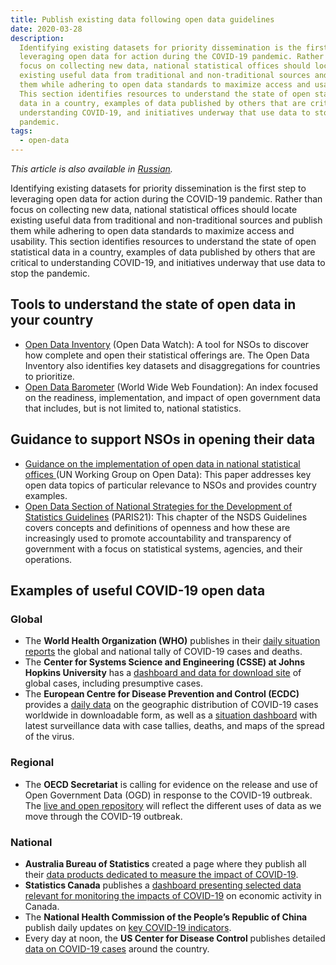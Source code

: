 ```yaml
---
title: Publish existing data following open data guidelines
date: 2020-03-28
description:
  Identifying existing datasets for priority dissemination is the first step to
  leveraging open data for action during the COVID-19 pandemic. Rather than
  focus on collecting new data, national statistical offices should locate
  existing useful data from traditional and non-traditional sources and publish
  them while adhering to open data standards to maximize access and usability.
  This section identifies resources to understand the state of open statistical
  data in a country, examples of data published by others that are critical to
  understanding COVID-19, and initiatives underway that use data to stop the
  pandemic.
tags:
  - open-data
---
```


_This article is also available in [Russian](./ru.pdf)._

Identifying existing datasets for priority dissemination is the first step to
leveraging open data for action during the COVID-19 pandemic. Rather than focus
on collecting new data, national statistical offices should locate existing
useful data from traditional and non-traditional sources and publish them while
adhering to open data standards to maximize access and usability. This section
identifies resources to understand the state of open statistical data in a
country, examples of data published by others that are critical to understanding
COVID-19, and initiatives underway that use data to stop the pandemic.

## Tools to understand the state of open data in your country

- [Open Data Inventory](https://odin.opendatawatch.com/) (Open Data Watch): A
  tool for NSOs to discover how complete and open their statistical offerings
  are. The Open Data Inventory also identifies key datasets and disaggregations
  for countries to prioritize.
- [Open Data Barometer](https://opendatabarometer.org/?_year=2017&indicator=ODB)
  (World Wide Web Foundation): An index focused on the readiness,
  implementation, and impact of open government data that includes, but is not
  limited to, national statistics.

## Guidance to support NSOs in opening their data

- [Guidance on the implementation of open data in national statistical offices ](https://unstats.un.org/unsd/statcom/51st-session/documents/BG-Item3v-Guidance_OD-E.pdf)
  (UN Working Group on Open Data): This paper addresses key open data topics of
  particular relevance to NSOs and provides country examples.
- [Open Data Section of National Strategies for the Development of Statistics Guidelines](https://nsdsguidelines.paris21.org/node/530)
  (PARIS21): This chapter of the NSDS Guidelines covers concepts and definitions
  of openness and how these are increasingly used to promote accountability and
  transparency of government with a focus on statistical systems, agencies, and
  their operations.

## Examples of useful COVID-19 open data

### Global

- The **World Health Organization (WHO)** publishes in their
  [daily situation reports](https://www.who.int/emergencies/diseases/novel-coronavirus-2019/situation-reports/)
  the global and national tally of COVID-19 cases and deaths.
- The **Center for Systems Science and Engineering (CSSE) at Johns Hopkins
  University** has a
  [dashboard and data for download site](https://gisanddata.maps.arcgis.com/apps/opsdashboard/index.html#/bda7594740fd40299423467b48e9ecf6)
  of global cases, including presumptive cases.
- The **European Centre for Disease Prevention and Control (ECDC)** provides a
  [daily data](https://www.ecdc.europa.eu/en/publications-data/download-todays-data-geographic-distribution-covid-19-cases-worldwide)
  on the geographic distribution of COVID-19 cases worldwide in downloadable
  form, as well as a
  [situation dashboard](https://qap.ecdc.europa.eu/public/extensions/COVID-19/COVID-19.html)
  with latest surveillance data with case tallies, deaths, and maps of the
  spread of the virus.

### Regional

- The **OECD Secretariat** is calling for evidence on the release and use of
  Open Government Data (OGD) in response to the COVID-19 outbreak. The
  [live and open repository](http://www.oecd.org/gov/digital-government/use-of-open-government-data-to-address-covid19-outbreak.htm)
  will reflect the different uses of data as we move through the COVID-19
  outbreak.

### National

- **Australia Bureau of Statistics** created a page where they publish all their
  [data products dedicated to measure the impact of COVID-19](https://www.abs.gov.au/covid19).
- **Statistics Canada** publishes a
  [dashboard presenting selected data relevant for monitoring the impacts of COVID-19](https://www150.statcan.gc.ca/n1/pub/71-607-x/71-607-x2020009-eng.htm)
  on economic activity in Canada.
- The **National Health Commission of the People’s Republic of China** publish
  daily updates on
  [key COVID-19 indicators](https://www150.statcan.gc.ca/n1/pub/71-607-x/71-607-x2020009-eng.htm).
- Every day at noon, the **US Center for Disease Control** publishes detailed
  [data on COVID-19 cases](https://www.cdc.gov/coronavirus/2019-ncov/cases-updates/cases-in-us.html)
  around the country.
